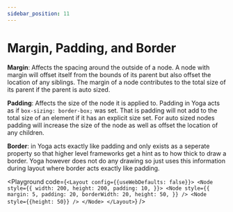 ```yaml
---
sidebar_position: 11
---
```



# Margin, Padding, and Border

**Margin**: Affects the spacing around the outside of a node. A node with margin
will offset itself from the bounds of its parent but also offset the
location of any siblings. The margin of a node contributes to the total size
of its parent if the parent is auto sized.

**Padding**: Affects the size of the node it is applied to. Padding in Yoga acts as if
`box-sizing: border-box;` was set. That is padding will not add to the total size
of an element if it has an explicit size set. For auto sized nodes padding will increase
the size of the node as well as offset the location of any children.

**Border**: in Yoga acts exactly like padding and only exists as a seperate property so
that higher level frameworks get a hint as to how thick to draw a border. Yoga however
does not do any drawing so just uses this information during layout where border
acts exactly like padding.

<Playground code={`<Layout config={{useWebDefaults: false}}>
  <Node
    style={{
      width: 200,
      height: 200,
      padding: 10,
    }}>
    <Node
      style={{
        margin: 5,
        padding: 20,
        borderWidth: 20,
        height: 50,
      }}
    />
    <Node style={{height: 50}} />
  </Node>
</Layout>`} />
